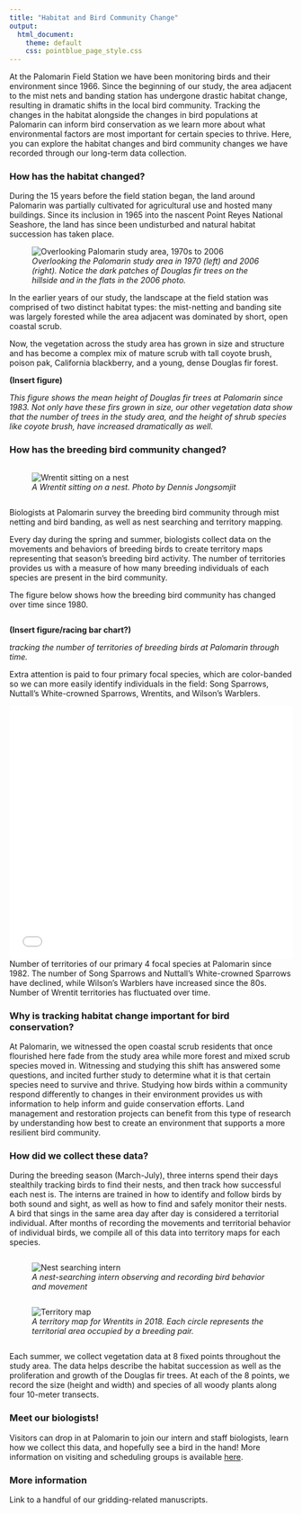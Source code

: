 ```yaml
---
title: "Habitat and Bird Community Change"
output: 
  html_document:
    theme: default
    css: pointblue_page_style.css
---
```


At the Palomarin Field Station we have been monitoring birds and their environment since 1966. Since the beginning of our study, the area adjacent to the mist nets and banding station has undergone drastic habitat change, resulting in dramatic shifts in the local bird community. Tracking the changes in the habitat alongside the changes in bird populations at Palomarin can inform bird conservation as we learn more about what environmental factors are most important for certain species to thrive. Here, you can explore the habitat changes and bird community changes we have recorded through our long-term data collection.

### How has the habitat changed?
During the 15 years before the field station began, the land around Palomarin was partially cultivated for agricultural use and hosted many buildings. Since its inclusion in 1965 into the nascent Point Reyes National Seashore, the land has since been undisturbed and natural habitat succession has taken place. 

<figure>
![](../images/palo_overview_1970s_2006.jpg "Overlooking Palomarin study area, 1970s to 2006"){#photobar}
<figcaption>
*Overlooking the Palomarin study area in 1970 (left) and 2006 (right). Notice the dark patches of Douglas fir trees on the hillside and in the flats in the 2006 photo.* 
</figcaption>
</figure>

In the earlier years of our study, the landscape at the field station was comprised of two distinct habitat types: the mist-netting and banding site was largely forested while the area adjacent was dominated by short, open coastal scrub.  

Now, the vegetation across the study area has grown in size and structure and has become a complex mix of mature scrub with tall coyote brush, poison pak, California blackberry, and a young, dense Douglas fir forest.

**(Insert figure)**  

*This figure shows the mean height of Douglas fir trees at Palomarin since 1983. Not only have these firs grown in size, our other vegetation data show that the number of trees in the study area, and the height of shrub species like coyote brush, have increased dramatically as well.*


### How has the breeding bird community changed?
<div class="row">  
<div class="column">  
<figure>
![](../images/WREN23_byDennisJongsomjit.JPG "Wrentit sitting on a nest")
<figcaption>
*A Wrentit sitting on a nest. Photo by Dennis Jongsomjit* 
</figcaption>
</figure>
</div>
<div class="column">
Biologists at Palomarin survey the breeding bird community through mist netting and bird banding, as well as nest searching and territory mapping.  

Every day during the spring and summer, biologists collect data on the movements and behaviors of breeding birds to create territory maps representing that season’s breeding bird activity. The number of territories provides us with a measure of how many breeding individuals of each species are present in the bird community. 

The figure below shows how the breeding bird community has changed over time since 1980. 
</div>
</div>


**(Insert figure/racing bar chart?)**

*tracking the number of territories of breeding birds at Palomarin through time.*

Extra attention is paid to four primary focal species, which are color-banded so we can more easily identify individuals in the field: Song Sparrows, Nuttall’s White-crowned Sparrows, Wrentits, and Wilson’s Warblers. 

<iframe src="territory_trends_focal.html" style="border: none;" width = 100%; height = 450px;></iframe>

<figcaption>
Number of territories of our primary 4 focal species at Palomarin since 1982. The number of Song Sparrows and Nuttall’s White-crowned Sparrows have declined, while Wilson’s Warblers have increased since the 80s. Number of Wrentit territories has fluctuated over time.
</figcaption>

### Why is tracking habitat change important for bird conservation?

At Palomarin, we witnessed the open coastal scrub residents that once flourished here fade from the study area while more forest and mixed scrub species moved in. Witnessing and studying this shift has answered some questions, and incited further study to determine what it is that certain species need to survive and thrive. Studying how birds within a community respond differently to changes in their environment provides us with information to help inform and guide conservation efforts. Land management and restoration projects can benefit from this type of research by understanding how best to create an environment that supports a more resilient bird community. 

### How did we collect these data?

During the breeding season (March-July), three interns spend their days stealthily tracking birds to find their nests, and then track how successful each nest is. The interns are trained in how to identify and follow birds by both sound and sight, as well as how to find and safely monitor their nests. A bird that sings in the same area day after day is considered a territorial individual. After months of recording the movements and territorial behavior of individual birds, we compile all of this data into territory maps for each species. 

<div class="row">  
<div class="column">  
<figure>
![](../images/gridding_crop.jpg "Nest searching intern")
<figcaption>
*A nest-searching intern observing and recording bird behavior and movement * 
</figcaption>
</figure>
</div>
<div class="column">
<figure>
![](../images/G2_brood2maps_18_crop.jpg "Territory map")
<figcaption>
*A territory map for Wrentits in 2018. Each circle represents the territorial area occupied by a breeding pair.* 
</figcaption>
</figure>
</div>
</div>

Each summer, we collect vegetation data at 8 fixed points throughout the study area. The data helps describe the habitat succession as well as the proliferation and growth of the Douglas fir trees. At each of the 8 points, we record the size (height and width) and species of all woody plants along four 10-meter transects.


### Meet our biologists!
Visitors can drop in at Palomarin to join our intern and staff biologists, learn how we collect this data, and hopefully see a bird in the hand! More information on visiting and scheduling groups is available [here](https://www.pointblue.org/about-us/contact-visit-us/){target="_blank"}.


### More information

Link to a handful of our gridding-related manuscripts.

